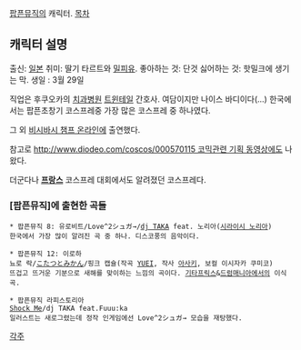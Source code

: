 [[팝픈뮤직]]의 캐릭터.
[[목차]]
== 캐릭터 설명 == 
출신: [[일본]]
취미: 딸기 타르트와 [[밀피유]].
좋아하는 것: 단것
싫어하는 것: 핫밀크에 생기는 막.
생일 : 3월 29일

직업은 후쿠오카의 [[치과]]병원 [[트윈테일]] 간호사. 여담이지만 나이스 바디이다(...)
한국에서는 팝픈초창기 코스프레중 가장 많은 코스프레 중 하나였다.

그 외 [[비시바시 챔프 온라인]]에 출연했다. 

참고로 [[http://www.diodeo.com/coscos/000570115 코믹관련 기획 동영상]]에도 나왔다.

더군다나 '''[[프랑스]]''' 코스프레 대회에서도 알려졌던 코스프레다.

=== [팝픈뮤직]에 출현한 곡들 ===
 * 팝픈뮤직 8: 유로비트/Love^2シュガ→/[[dj TAKA]] feat. 노리아([[시라이시 노리아]])
 한국에서 가장 많이 알려진 곡 중 하나. 디스코풍의 음악이다.

{{{#!html
<object width="425" height="344"><param name="movie" value="http://www.youtube.com/v/npCtYzGqAGI&hl=ko&fs=1&"></param><param name="allowFullScreen" value="true"></param><param name="allowscriptaccess" value="always"></param><embed src="http://www.youtube.com/v/npCtYzGqAGI&hl=ko&fs=1&" type="application/x-shockwave-flash" allowscriptaccess="always" allowfullscreen="true" width="425" height="344"></embed></object>}}}

 * 팝픈뮤직 12: 이로하
 뇨로 락/[[こたつとみかん]]/핑크 캡슐(작곡 [[YUEI]], 작사 [[아사키]], 보컬 이시자카 쿠미코)
 뜨겁고 뜨거운 기분으로 새해를 맞이하는 느낌의 곡이다. [[기타프릭스]]&[[드럼매니아]]에서의 이식곡.

{{{#!html
<object width="425" height="344"><param name="movie" value="http://www.youtube.com/v/aunh7G7K3bQ&hl=ko&fs=1&"></param><param name="allowFullScreen" value="true"></param><param name="allowscriptaccess" value="always"></param><embed src="http://www.youtube.com/v/aunh7G7K3bQ&hl=ko&fs=1&" type="application/x-shockwave-flash" allowscriptaccess="always" allowfullscreen="true" width="425" height="344"></embed></object>}}}

 * 팝픈뮤직 라피스토리아
 [[Shock Me]]/dj TAKA feat.Fuuu:ka
 일러스트는 새로그렸는데 정작 인게임에선 Love^2シュガ→ 모습을 재탕했다.
[[각주]]
